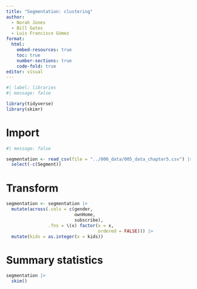 ```yaml
---
title: "Segmentation: clustering"
author: 
  - Norah Jones
  - Bill Gates
  - Luis Francisco Gómez
format: 
  html:
    embed-resources: true
    toc: true
    number-sections: true
    code-fold: true
editor: visual
---
```


```r
#| label: libraries
#| message: false

library(tidyverse)
library(skimr)
```

# Import

```r
#| message: false

segmentation <- read_csv(file = "../000_data/005_data_chapter5.csv") |> 
  select(-c(Segment))
```

# Transform

```r
segmentation <- segmentation |> 
  mutate(across(.cols = c(gender,
                          ownHome,
                          subscribe), 
                .fns = \(x) factor(x = x, 
                                   ordered = FALSE))) |> 
  mutate(kids = as.integer(x = kids))
```

# Summary statistics

```r
segmentation |> 
  skim()
```

